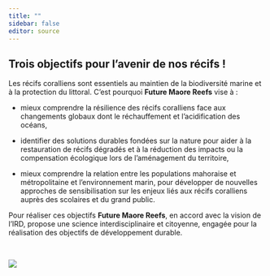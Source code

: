 ```yaml
---
title: ""
sidebar: false
editor: source
---
```


## Trois objectifs pour l'avenir de nos récifs !

Les récifs coralliens sont essentiels au maintien de la biodiversité marine et à la protection du littoral. C'est pourquoi **Future Maore Reefs** vise à :

-   mieux comprendre la résilience des récifs coralliens face aux changements globaux dont le réchauffement et l'acidification des océans,

-   identifier des solutions durables fondées sur la nature pour aider à la restauration de récifs dégradés et à la réduction des impacts ou la compensation écologique lors de l'aménagement du territoire,

-   mieux comprendre la relation entre les populations mahoraise et métropolitaine et l'environnement marin, pour développer de nouvelles approches de sensibilisation sur les enjeux liés aux récifs coralliens auprès des scolaires et du grand public.

Pour réaliser ces objectifs **Future Maore Reefs**, en accord avec la vision de l'IRD, propose une science interdisciplinaire et citoyenne, engagée pour la réalisation des objectifs de développement durable.

<br/>

![](assets/images/logo_round_complete_w600.png){.center}